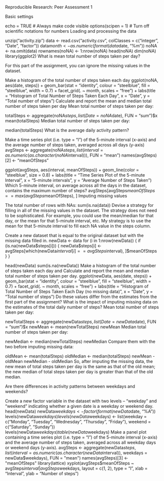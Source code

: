 Reproducible Research: Peer Assessment 1

Basic settings

echo = TRUE  # Always make code visible
options(scipen = 1)  # Turn off scientific notations for numbers
Loading and processing the data

unzip("activity.zip")
data <- read.csv("activity.csv", colClasses = c("integer", "Date", "factor"))
data$month <- as.numeric(format(data$date, "%m"))
noNA <- na.omit(data)
rownames(noNA) <- 1:nrow(noNA)
head(noNA)
dim(noNA)
library(ggplot2)
What is mean total number of steps taken per day?

For this part of the assignment, you can ignore the missing values in the dataset.

Make a histogram of the total number of steps taken each day
ggplot(noNA, aes(date, steps)) + geom_bar(stat = "identity", colour = "steelblue", fill = "steelblue", width = 0.7) + facet_grid(. ~ month, scales = "free") + labs(title = "Histogram of Total Number of Steps Taken Each Day", x = "Date", y = "Total number of steps")
Calculate and report the mean and median total number of steps taken per day
Mean total number of steps taken per day:

totalSteps <- aggregate(noNA$steps, list(Date = noNA$date), FUN = "sum")$x
mean(totalSteps)
Median total number of steps taken per day:

median(totalSteps)
What is the average daily activity pattern?

Make a time series plot (i.e. type = "l") of the 5-minute interval (x-axis) and the average number of steps taken, averaged across all days (y-axis)
avgSteps <- aggregate(noNA$steps, list(interval = as.numeric(as.character(noNA$interval))), FUN = "mean")
names(avgSteps)[2] <- "meanOfSteps"

ggplot(avgSteps, aes(interval, meanOfSteps)) + geom_line(color = "steelblue", size = 0.8) + labs(title = "Time Series Plot of the 5-minute Interval", x = "5-minute intervals", y = "Average Number of Steps Taken")
Which 5-minute interval, on average across all the days in the dataset, contains the maximum number of steps?
avgSteps[avgSteps$meanOfSteps == max(avgSteps$meanOfSteps), ]
Imputing missing values

The total number of rows with NAs:
sum(is.na(data))
Devise a strategy for filling in all of the missing values in the dataset. The strategy does not need to be sophisticated. For example, you could use the mean/median for that day, or the mean for that 5-minute interval, etc.
My strategy is to use the mean for that 5-minute interval to fill each NA value in the steps column.

Create a new dataset that is equal to the original dataset but with the missing data filled in.
newData <- data 
for (i in 1:nrow(newData)) {
    if (is.na(newData$steps[i])) {
        newData$steps[i] <- avgSteps[which(newData$interval[i] == avgSteps$interval), ]$meanOfSteps
    }
}

head(newData)
sum(is.na(newData))
Make a histogram of the total number of steps taken each day and Calculate and report the mean and median total number of steps taken per day.
ggplot(newData, aes(date, steps)) + geom_bar(stat = "identity",
                                             colour = "steelblue",
                                             fill = "steelblue",
                                             width = 0.7) + facet_grid(. ~ month, scales = "free") + labs(title = "Histogram of Total Number of Steps Taken Each Day (no missing data)", x = "Date", y = "Total number of steps")
Do these values differ from the estimates from the first part of the assignment? What is the impact of imputing missing data on the estimates of the total daily number of steps?
Mean total number of steps taken per day:

newTotalSteps <- aggregate(newData$steps, 
                           list(Date = newData$date), 
                           FUN = "sum")$x
newMean <- mean(newTotalSteps)
newMean
Median total number of steps taken per day:

newMedian <- median(newTotalSteps)
newMedian
Compare them with the two before imputing missing data:

oldMean <- mean(totalSteps)
oldMedian <- median(totalSteps)
newMean - oldMean
newMedian - oldMedian
So, after imputing the missing data, the new mean of total steps taken per day is the same as that of the old mean; the new median of total steps taken per day is greater than that of the old median.

Are there differences in activity patterns between weekdays and weekends?

Create a new factor variable in the dataset with two levels -- "weekday" and "weekend" indicating whether a given date is a weekday or weekend day.
head(newData)
newData$weekdays <- factor(format(newData$date, "%A"))
levels(newData$weekdays)
levels(newData$weekdays) <- list(weekday = c("Monday", "Tuesday",
                                             "Wednesday", 
                                             "Thursday", "Friday"),
                                 weekend = c("Saturday", "Sunday"))
levels(newData$weekdays)
table(newData$weekdays)
Make a panel plot containing a time series plot (i.e. type = "l") of the 5-minute interval (x-axis) and the average number of steps taken, averaged across all weekday days or weekend days (y-axis).
avgSteps <- aggregate(newData$steps, 
                      list(interval = as.numeric(as.character(newData$interval)), 
                           weekdays = newData$weekdays),
                      FUN = "mean")
names(avgSteps)[3] <- "meanOfSteps"
library(lattice)
xyplot(avgSteps$meanOfSteps ~ avgSteps$interval | avgSteps$weekdays, 
       layout = c(1, 2), type = "l", 
       xlab = "Interval", ylab = "Number of steps")
